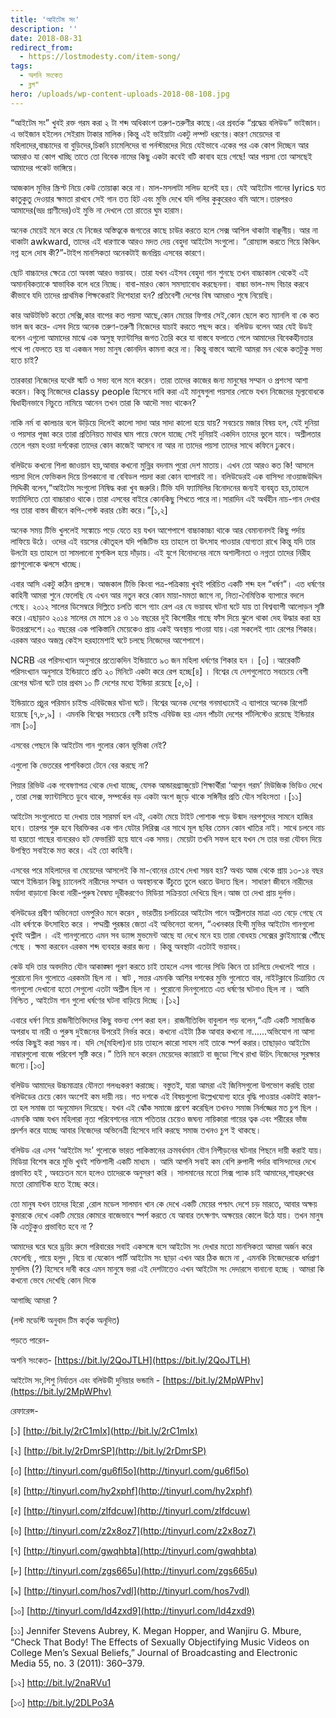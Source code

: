 ```yaml
---
title: 'আইটেম সং'
description: ''
date: 2018-08-31
redirect_from:
  - https://lostmodesty.com/item-song/
tags:
  - অশনি সংকেত
  - ব্লগ"
hero: /uploads/wp-content-uploads-2018-08-108.jpg
---
```


“আইটেম সং” খুবই রক্ত গরম করা ২ টা শব্দ অধিকাংশ তরুণ-তরুণীর কাছে।এর প্রবর্তক “শ্রদ্ধেয় বলিউড” ভাইজান।এ ভাইজান হইলেন সেইরাম টাকার মালিক।কিন্তু এই ভাইয়াটা একটু লম্পট ধরণের।কারণ মেয়েদের বা মহিলাদের,বাচ্চাদের বা বুড়িদের,চিকনি চামেলিদের বা পর্নস্টারদের দিয়ে যেইভাবে একের পর এক কোপ দিচ্ছেন আর আমরাও যা কোপ খাচ্ছি তাতে তো বিবেক নামের কিছু একটা কবেই বটি কাবাব হয়ে গেছে! আর পয়সা তো আসছেই আমাদের পকেট ভাঙ্গিয়ে।

আজকাল মুভির স্ক্রিপ্ট নিয়ে কেউ তোয়াক্কা করে না। মাল-মসলাটা সলিড হলেই হয়। যেই আইটেম গানের lyrics যত কাতুকুতু দেওয়ার ক্ষমতা রাখবে সেই গান তত হিট এবং মুভি দেখে যদি গলির কুকুরেরও বমি আসে।তারপরও আমাদের(ভদ্র প্রাণীদের)ওই মুভি না দেখলে তো রাতের ঘুম হারাম।

অনেক মেয়েই মনে করে যে নিজের অস্তিত্বকে জগতের কাছে চাউর করতে হলে সেক্স আপিল থাকাটা বাঞ্ছনীয়। আর না থাকাটা awkward, তাদের এই ধারণাকে আরও মদত দেয় বেহুদা আইটেম সংগুলো। “রোম্যান্স করতে গিয়ে কিঞ্চিৎ নগ্ন হলে দোষ কী?”-টাইপ মানসিকতা অনেকটাই জনপ্রিয় এসবের কারণে।

ছোট বাচ্চাদের ক্ষেত্রে তো অবস্তা আরও ভয়াবহ। তারা যখন এইসব বেহুদা গান শুনছে তখন বাচ্চাকাল থেকেই এই অমানবিকতাকে স্বাভাবিক বলে ধরে নিচ্ছে। বাবা-মারও কোন সমস্যাবোধ করছেননা। বাচ্চা ভাল-মন্দ বিচার করবে কীভাবে যদি তাদের প্রাথমিক শিক্ষকেরাই দিশেহারা হন? প্রতিবেশী দেশের বিষ আমরাও শুষে নিয়েছি।

কার আউটফিট কতো সেক্সি,কার বাপের কত পয়সা আছে,কোন মেয়ের ফিগার সেই,কোন ছেলে কত ম্যানলি বা কে কত ভাল জব করে- এসব দিয়ে অনেক তরুণ-তরুণী নিজেদের যাচাই করতে পছন্দ করে। বলিউড বলেন আর যেই উডই বলেন এগুলো আমাদের মাঝে এক অসুস্থ ফ্যান্টাসির জগত তৈরি করে যা বাস্তবে ফলাতে গেলে আমাদের বিবেকহীনতার পথে পা ফেলতে হয় যা একজন সভ্য মানুষ কোনদিন কামনা করে না। কিন্তু বাস্তবে আদৌ আমরা মন থেকে কতটুকু সভ্য হতে চাই?

তারকারা নিজেদের যথেষ্ট স্মার্ট ও সভ্য বলে মনে করেন। তারা তাদের কাজের জন্য মানুষের সম্মান ও প্রশংসা আশা করেন। কিন্তু নিজেদের classy people হিসেবে দাবি করা এই মানুষগুলা পয়সার লোভে যখন নিজেদের মূল্যবোধকে দ্বিধাহীনভাবে নিচুতে নামিয়ে আনেন তখন তারা কি আদৌ সভ্য থাকেন?

নাকি নর্ম বা কালচার বলে উড়িয়ে দিলেই কালো সাদা আর সাদা কালো হয়ে যায়? সবচেয়ে মজার বিষয় হল, যেই দুনিয়া ও পয়সার পূজা করে তারা প্রতিনিয়ত মাথার ঘাম পায়ে ফেলে যাচ্ছে সেই দুনিয়াই একদিন তাদের ভুলে যাবে। অশ্লীলতার তেলে গরম হওয়া দর্শকেরা তাদের কোন কাজেই আসবে না আর না তাদের পয়সা তাদের সাথে কফিনে ঢুকবে।

বলিউডে কখনো শিলা জাওয়ান হয়,আবার কখনো মুন্নির বদনাম পুরো দেশ মাতায়। এখন তো আরও কত কি! আসলে পয়সা দিলে ফেভিকল দিয়ে চিপকানো বা বেবিডল পয়দা করা কোন ব্যাপারই না। বলিউডেরই এক বাসিন্দা নাওয়াজউদ্দিন সিদ্দিকী বলেন,“আইটেম সংগুলো নিষিদ্ধ করা খুব জরুরি।টিভি যদি ফ্যামিলির বিনোদনের জন্যই ব্যবহৃত হয়,তাহলে ফ্যামিলিতে তো বাচ্চারাও থাকে।তারা এসবের বাইরে কোনকিছু শিখতে পারে না।সারাদিন এই অর্থহীন নাচ-গান দেখার পর তারা বাস্তব জীবনে কপি-পেস্ট করার চেষ্টা করে।”\[১,২]

অনেক সময় টিভি খুললেই সঙ্কোচে পড়ে যেতে হয় যখন আশেপাশে বাচ্চাকাচ্চা থাকে আর বেমানানসই কিছু পর্দায় লাফিয়ে উঠে। ওদের এই বয়সের কৌতূহল যদি পজিটিভ হয় তাহলে তা উৎসাহ পাওয়ার যোগ্যতা রাখে কিন্তু যদি তার উলটো হয় তাহলে তা সামলানো মুশকিল হয়ে দাঁড়ায়। এই যুগে বিনোদনের নামে অশালীনতা ও নগ্নতা তাদের নিরীহ প্রাণগুলোকে ঝলসে খাচ্ছে।

এবার আসি একটু কঠিন প্রসঙ্গে। আজকাল টিভি কিংবা পত্র-পত্রিকায় খুবই পরিচিত একটি শব্দ হল “ধর্ষণ”। এত ধর্ষণের কাহিনী আমরা শুনে ফেলেছি যে এখন আর নতুন করে কোন মায়া-মমতা জাগে না, নিত্য-নৈমিত্তিক ব্যাপারে বদলে গেছে। ২০১২ সালের ডিসেম্বরে দিল্লিতে চলতি বাসে গ্যাং রেপ এর যে ভয়াবহ ঘটনা ঘটে যায় তা বিশ্বব্যাপী আলোড়ন সৃষ্টি করে।এছাড়াও ২০১৪ সালের মে মাসে ১৪ ও ১৬ বছরের দুই কিশোরীর গাছে ফাঁস দিয়ে ঝুলে থাকা দেহ উদ্ধার করা হয় উত্তরপ্রদেশে।২০ বছরের এক পাকিস্তানি মেয়েকেও প্রায় একই অবস্থায় পাওয়া যায়।এরা সকলেই গ্যাং রেপের শিকার।এরকম আরও অজস্র কেইস হরহামেশাই ঘটে চলছে নিজেদের আশেপাশে।

NCRB এর পরিসংখ্যান অনুসারে প্রত্যেকদিন ইন্ডিয়াতে ৯৩ জন মহিলা ধর্ষণের শিকার হন । \[৩] ।আরেকটি পরিসংখ্যান অনুসারে ইন্ডিয়াতে প্রতি ২০ মিনিটে একটা করে রেপ হচ্ছে\[৪] । বিশ্বের যে দেশগুলোতে সবচেয়ে বেশী রেপের ঘটনা ঘটে তার প্রথম ১০ টি দেশের মধ্যে ইন্ডিয়া রয়েছে \[৫,৬] ।

ইন্ডিয়াতে প্রচুর পরিমান চাইল্ড এবিউজের ঘটনা ঘটে। বিশ্বের অনেক দেশের গনমাধ্যমেই এ ব্যাপারে অনেক রিপোর্ট হয়েছে \[৭,৮,৯] । এমনকি বিশ্বের সবচেয়ে বেশী চাইল্ড এবিউজ হয় এমন পাঁচটা দেশের শর্টলিস্টেও রয়েছে ইন্ডিয়ার নাম \[১০]

এসবের পেছনে কি আইটেম গান গুলোর কোন ভূমিকা নেই?

এগুলো কি ভেতরের পাশবিকতা টেনে বের করছে না?

পিয়ার রিভিউ এক গবেষণাপত্র থেকে দেখা যাচ্ছে, যেসক আন্ডারগ্র্যাজুয়েট শিক্ষার্থীরা ‘আগুন গরম’ মিউজিক ভিডিও দেখে , তারা সেক্স ফ্যান্টাসিতে ডুবে থাকে, সম্পর্কের বড় একটা অংশ জুড়ে থাকে সঙ্গিনীর প্রতি যৌন সহিংসতা ।\[১১]

আইটেম সংগুলোতে যা দেখায় তার সারমর্ম হল এই, একটা মেয়ে টাইট পোশাক পড়ে উন্মাদ নরপশুদের সামনে হাজির হবে। তারপর শুরু হবে বিরক্তিকর এক গান যেটার লিরিক্স এর সাথে মূল ছবির তেমন কোন খাতির নাই। সাথে চলবে নাচ যা হয়তো গাছের বানরেরও হট ফেভারিট হয়ে যাবে এক সময়। মেয়েটা তখনি সফল হবে যখন সে তার ভরা যৌবন দিয়ে উপস্থিত সবাইকে মত্ত করে। এই তো কাহিনী।

এসবের পরে মহিলাদের বা মেয়েদের আসলেই কি মা-বোনের চোখে দেখা সম্ভব হয়? অথচ আজ থেকে প্রায় ১৩-১৪ বছর আগে ইন্ডিয়ান কিছু চ্যানেলই নারীদের সম্মান ও অবস্থানকে উঁচুতে তুলে ধরতে উদ্যত ছিল। সাধারণ জীবনে নারীদের মর্যাদা বাড়ানো কিংবা নারী-পুরুষ বৈষম্য দূরীকরণেও মিডিয়া সক্রিয়তা দেখিয়ে ছিল।আজ তা দেখা প্রায় দুর্লভ।

বলিউডের প্রবীণ অভিনেতা ওমপুরিও মনে করেন , ভারতীয় চলচিত্রের আইটেম গানে অশ্লীলতার মাত্রা এত বেড়ে গেছে যে এটা ধর্ষণকে উৎসাহিত করে । পদ্মশ্রী পুরষ্কার জেতা এই অভিনেতা বলেন, “এখনকার হিন্দী মুভির আইটেম গানগুলো খুবই অশ্লীল । এই গানগুলোতে এমন সব ড্যান্স মুভমেন্ট আছে যা দেখে মনে হয় তারা বোধহয় সেক্সের ক্লাইম্যাক্সে পৌঁছে গেছে । ক্ষমা করবেন এরকম শব্দ ব্যবহার করার জন্য । কিন্তু অবস্থাটা এতটাই ভয়াবহ।

কেউ যদি তার অবদমিত যৌন আকাঙ্ক্ষা পূরণ করতে চাই তাহলে এসব গানের সিডি কিনে তা চালিয়ে দেখলেই পারে । পুরোনো দিন গুলোতে এরকমটা ছিল না । ষাট , সত্তর এমনকি আশির দশকের মুভি গুলোতে বার, নাইটক্লাবে চিত্রায়িত যে গানগুলো দেখানো হতো সেগুলো এতটা অশ্লীল ছিল না । পুরোনো দিনগুলোতে এত ধর্ষণের ঘটনাও ছিল না । আমি নিশ্চিত , আইটেম গান গুলো ধর্ষণের ঘটনা বাড়িয়ে দিচ্ছে ।\[১২]

এবারে ধর্ষণ নিয়ে রাজনীতিবিদদের কিছু বক্তব্য পেশ করা হল। রাজনীতিবিদ বাবুলাল গড় বলেন,“এটি একটি সামাজিক অপরাধ যা নারী ও পুরুষ দুইজনের উপরেই নির্ভর করে। কখনো এইটা ঠিক আবার কখনো না......অভিযোগ না আসা পর্যন্ত কিছুই করা সম্ভব না। যদি সে(মহিলা)না চায় তাহলে কারো সাহস নাই তাকে স্পর্শ করার।তাছাড়াও আইটেম নাম্বারগুলো বাজে পরিবেশ সৃষ্টি করে।” তিনি মনে করেন মেয়েদের ক্যারাটে বা জুডো শিখে রাখা উচিৎ নিজেদের সুরক্ষার জন্যে।\[১৩]

বলিউড আমাদের উচ্চমাত্রার যৌনতা গলধঃকরণ করাচ্ছে। বস্তুতই, যারা আমরা এই জিনিসগুলো উপভোগ করছি তারা বলিউডের চেয়ে কোন অংশেই কম দায়ী নয়। গত দশকে এই বিষয়গুলো উল্লেখযোগ্য হারে বৃদ্ধি পাওয়ার একটাই কারণ- তা হল সমাজ তা অনুমোদন দিয়েছে। যখন এই ঝোঁক সমাজে প্রবেশ করেছিল তখনও সমাজ নির্লজ্জের মত চুপ ছিল । এমনকি আজ যখন মহিলারা নৃত্য পরিবেশনের নামে পতিতার চেয়েও জঘন্য নায়িকারা গায়ের ত্বক এবং শরীরের ভাঁজ প্রদর্শন করে যাচ্ছে আবার নিজেদের অভিনেত্রী হিসেবে দাবি করছে সমাজ তখনও চুপ ই থাকছে।

বলিউড এর এসব ‘আইটেম সং’ গুলোকে ভারত পাকিস্তানের ক্রমবর্ধমান যৌন নিপীড়নের ঘটনার পিছনে দায়ী করাই যায়। মিডিয়া বিশেষ করে মুভি খুবই শক্তিশালী একটি মাধ্যম । আমি আপনি সবাই কম বেশি রুপালী পর্দার বাসিন্দাদের দেখে প্রভাবিত হই , অবচেতন মনে হলেও তাদেরকে অনুসরণ করি । সালমানের মতো সিক্স প্যাক চাই আমাদের,শাহরুখের মতো রোমান্টিক হতে ইচ্ছে করে।

তো মানুষ যখন তাদের হিরো ,রোল মডেল সালমান খান কে দেখে একটি মেয়ের পশ্চাৎ দেশে চড় মারতে, আবার অক্ষয় কুমারকে দেখে একটি মেয়ের কোমরে বাজেভাবে স্পর্শ করতে যে আবার তৎক্ষণাৎ অক্ষয়ের কোলে উঠে যায়। তখন মানুষ কি এতটুকুও প্রভাবিত হবে না ?

আমাদের ঘরে ঘরে ড্রয়িং রুমে পরিবারের সবাই একসঙ্গে বসে আইটেম সং দেখার মতো মানসিকতা আমরা অর্জন করে ফেলেছি , গায়ে হলুদ , বিয়ে বা যেকোন পার্টি আইটেম সং ছাড়া এখন আর ঠিক জমে না , এমনকি নিজেদেরকে ধর্মপ্রাণ মুসলিম (?) হিসেবে দাবী করে এমন মানুষে ভরা এই দেশটাতেও এখন আইটেম সং দেদারসে বানানো হচ্ছে । আমরা কি কখনো ভেবে দেখেছি কোন দিকে

আগাচ্ছি আমরা ?

(লস্ট মডেস্টি অনুবাদ টিম কর্তৃক অনূদিত)

পড়তে পারেন-

অশনি সংকেত- [https://bit.ly/2QoJTLH](https://bit.ly/2QoJTLH)

আইটেম সং,শিশু নির্যাতন এবং বলিউডী দুনিয়ার ভন্ডামি - [https://bit.ly/2MpWPhv](https://bit.ly/2MpWPhv)

রেফারেন্স-

\[১] [http://bit.ly/2rC1mIx](http://bit.ly/2rC1mIx)

\[২] [http://bit.ly/2rDmrSP](http://bit.ly/2rDmrSP)

\[৩] [http://tinyurl.com/gu6fl5o](http://tinyurl.com/gu6fl5o)

\[৪] [http://tinyurl.com/hy2xphf](http://tinyurl.com/hy2xphf)

\[৫] [http://tinyurl.com/zlfdcuw](http://tinyurl.com/zlfdcuw)

\[৬] [http://tinyurl.com/z2x8oz7](http://tinyurl.com/z2x8oz7)

\[৭] [http://tinyurl.com/gwqhbta](http://tinyurl.com/gwqhbta)

\[৮] [http://tinyurl.com/zgs665u](http://tinyurl.com/zgs665u)

\[৯] [http://tinyurl.com/hos7vdl](http://tinyurl.com/hos7vdl)

\[১০] [http://tinyurl.com/ld4zxd9](http://tinyurl.com/ld4zxd9)

\[১১] Jennifer Stevens Aubrey, K. Megan Hopper, and Wanjiru G. Mbure, “Check That Body! The Effects of Sexually Objectifying Music Videos on College Men’s Sexual Beliefs,” Journal of Broadcasting and Electronic Media 55, no. 3 (2011): 360–379.

\[১২] http://bit.ly/2naRVu1

\[১৩] http://bit.ly/2DLPo3A
